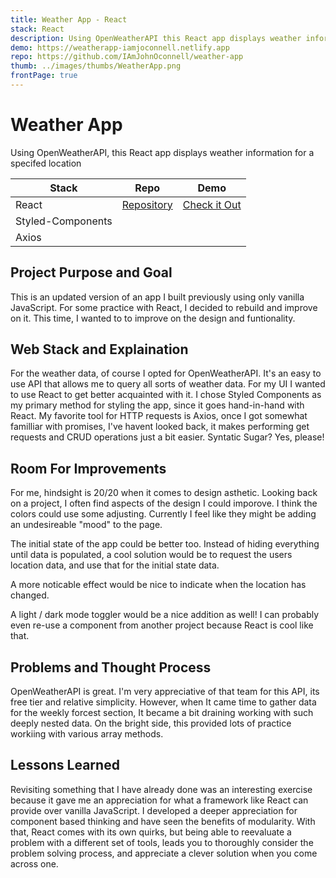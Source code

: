 ```yaml
---
title: Weather App - React
stack: React
description: Using OpenWeatherAPI this React app displays weather information and weekly forecast data for a specifed location
demo: https://weatherapp-iamjoconnell.netlify.app
repo: https://github.com/IAmJohnOconnell/weather-app
thumb: ../images/thumbs/WeatherApp.png
frontPage: true
---
```



<ProjectHeader>

# Weather App

Using OpenWeatherAPI, this React app displays weather information for a specifed location

| Stack             | Repo                                                         | Demo                                                        |
| ----------------- | ------------------------------------------------------------ | ----------------------------------------------------------- |
| React             | [Repository](https://github.com/IAmJohnOconnell/weather-app) | [Check it Out](https://weatherapp-iamjoconnell.netlify.app) |
| Styled-Components |                                                              |                                                             |
| Axios             |                                                              |                                                             |

</ProjectHeader>

<ImgContainer>
	<GatsbyImage alt='weather app' image={getImage(props.image)} />
</ImgContainer>

<ProjectDetailFlexContainer>

<ProjectSection>

## Project Purpose and Goal

This is an updated version of an app I built previously using only vanilla JavaScript. For some practice with React, I decided to rebuild and improve on it. This time, I wanted to to improve on the design and funtionality.

</ProjectSection>

<ProjectSection>

## Web Stack and Explaination

For the weather data, of course I opted for OpenWeatherAPI. It's an easy to use API that allows me to query all sorts of weather data. For my UI I wanted to use React to get better acquainted with it. I chose Styled Components as my primary method for styling the app, since it goes hand-in-hand with React. My favorite tool for HTTP requests is Axios, once I got somewhat familliar with promises, I've havent looked back, it makes performing get requests and CRUD operations just a bit easier. Syntatic Sugar? Yes, please!

</ProjectSection>

<ProjectSection>

## Room For Improvements

For me, hindsight is 20/20 when it comes to design asthetic. Looking back on a project, I often find aspects of the design I could imporove. I think the colors could use some adjusting. Currently I feel like they might be adding an undesireable "mood" to the page.

The initial state of the app could be better too. Instead of hiding everything until data is populated, a cool solution would be to request the users location data, and use that for the initial state data.

A more noticable effect would be nice to indicate when the location has changed.

A light / dark mode toggler would be a nice addition as well! I can probably even re-use a component from another project because React is cool like that.

</ProjectSection>

<ProjectSection>

## Problems and Thought Process

OpenWeatherAPI is great. I'm very appreciative of that team for this API, its free tier and relative simplicity. However, when It came time to gather data for the weekly forcest section, It became a bit draining working with such deeply nested data. On the bright side, this provided lots of practice workiing with various array methods.

</ProjectSection>

</ProjectDetailFlexContainer>

<LessonsLearned>

## Lessons Learned

Revisiting something that I have already done was an interesting exercise because it gave me an appreciation for what a framework like React can provide over vanilla JavaScript. I developed a deeper appreciation for component based thinking and have seen the benefits of modularity. With that, React comes with its own quirks, but being able to reevaluate a problem with a different set of tools, leads you to thoroughly consider the problem solving process, and appreciate a clever solution when you come across one.

</LessonsLearned>
